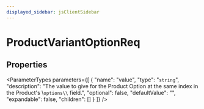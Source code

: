 ```yaml
---
displayed_sidebar: jsClientSidebar
---
```



# ProductVariantOptionReq

## Properties

<ParameterTypes parameters={[
  {
    "name": "value",
    "type": "`string`",
    "description": "The value to give for the Product Option at the same index in the Product's \\`options\\` field.",
    "optional": false,
    "defaultValue": "",
    "expandable": false,
    "children": []
  }
]} />
